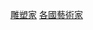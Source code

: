 {{Commonscat|Sculptors by country}}
{{Categories by country|nocat}}

[[Category:雕塑家|]]
[[Category:各國藝術家|]]